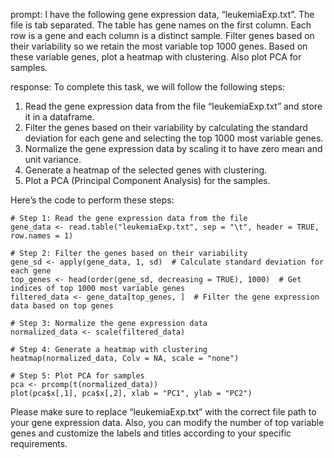 prompt:
I have the following gene expression data, "leukemiaExp.txt". The file is tab separated. The table has gene names on the first column. Each row is a gene and each column is a distinct sample. Filter genes based on their variability so we retain the most variable top 1000 genes. Based on these variable genes, plot a heatmap with clustering. Also plot PCA for samples.

response:
To complete this task, we will follow the following steps:

1. Read the gene expression data from the file "leukemiaExp.txt" and store it in a dataframe.
2. Filter the genes based on their variability by calculating the standard deviation for each gene and selecting the top 1000 most variable genes.
3. Normalize the gene expression data by scaling it to have zero mean and unit variance.
4. Generate a heatmap of the selected genes with clustering.
5. Plot a PCA (Principal Component Analysis) for the samples.

Here's the code to perform these steps:

```
# Step 1: Read the gene expression data from the file
gene_data <- read.table("leukemiaExp.txt", sep = "\t", header = TRUE, row.names = 1)

# Step 2: Filter the genes based on their variability
gene_sd <- apply(gene_data, 1, sd)  # Calculate standard deviation for each gene
top_genes <- head(order(gene_sd, decreasing = TRUE), 1000)  # Get indices of top 1000 most variable genes
filtered_data <- gene_data[top_genes, ]  # Filter the gene expression data based on top genes

# Step 3: Normalize the gene expression data
normalized_data <- scale(filtered_data)

# Step 4: Generate a heatmap with clustering
heatmap(normalized_data, Colv = NA, scale = "none")

# Step 5: Plot PCA for samples
pca <- prcomp(t(normalized_data))
plot(pca$x[,1], pca$x[,2], xlab = "PC1", ylab = "PC2")
```

Please make sure to replace "leukemiaExp.txt" with the correct file path to your gene expression data. Also, you can modify the number of top variable genes and customize the labels and titles according to your specific requirements.
